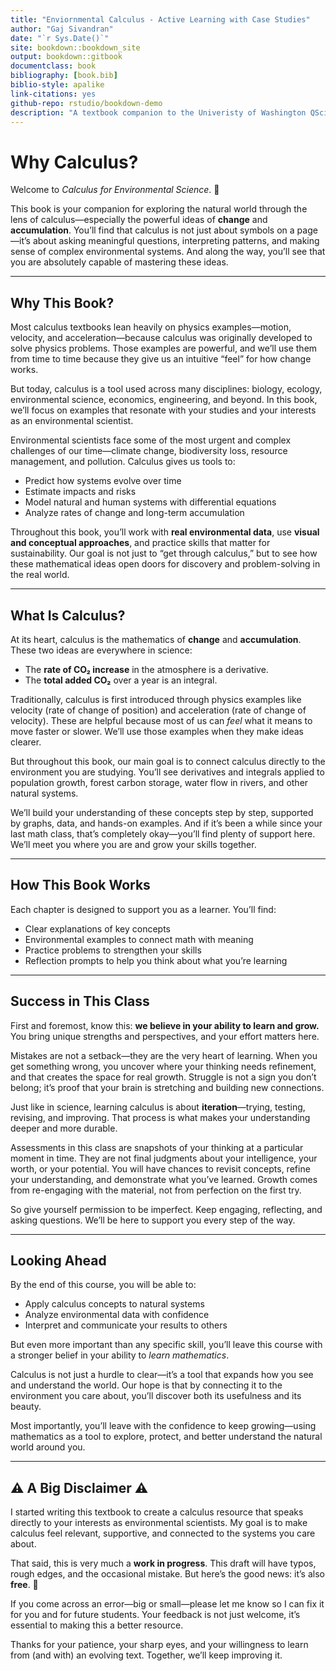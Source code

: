 ```yaml
--- 
title: "Enviornmental Calculus - Active Learning with Case Studies"
author: "Gaj Sivandran"
date: "`r Sys.Date()`"
site: bookdown::bookdown_site
output: bookdown::gitbook
documentclass: book     
bibliography: [book.bib]  
biblio-style: apalike
link-citations: yes
github-repo: rstudio/bookdown-demo
description: "A textbook companion to the Univeristy of Washington QSci 291 class"
---
```


# Why Calculus?

Welcome to *Calculus for Environmental Science*. 🌱  

This book is your companion for exploring the natural world through the lens of calculus—especially the powerful ideas of **change** and **accumulation**. You’ll find that calculus is not just about symbols on a page—it’s about asking meaningful questions, interpreting patterns, and making sense of complex environmental systems. And along the way, you’ll see that you are absolutely capable of mastering these ideas.  

---

## Why This Book?

Most calculus textbooks lean heavily on physics examples—motion, velocity, and acceleration—because calculus was originally developed to solve physics problems. Those examples are powerful, and we’ll use them from time to time because they give us an intuitive “feel” for how change works.  

But today, calculus is a tool used across many disciplines: biology, ecology, environmental science, economics, engineering, and beyond. In this book, we’ll focus on examples that resonate with your studies and your interests as an environmental scientist.  

Environmental scientists face some of the most urgent and complex challenges of our time—climate change, biodiversity loss, resource management, and pollution. Calculus gives us tools to:

- Predict how systems evolve over time  
- Estimate impacts and risks  
- Model natural and human systems with differential equations  
- Analyze rates of change and long-term accumulation  

Throughout this book, you’ll work with **real environmental data**, use **visual and conceptual approaches**, and practice skills that matter for sustainability. Our goal is not just to “get through calculus,” but to see how these mathematical ideas open doors for discovery and problem-solving in the real world.  

---

## What Is Calculus?

At its heart, calculus is the mathematics of **change** and **accumulation**. These two ideas are everywhere in science:  

- The **rate of CO₂ increase** in the atmosphere is a derivative.  
- The **total added CO₂** over a year is an integral.  

Traditionally, calculus is first introduced through physics examples like velocity (rate of change of position) and acceleration (rate of change of velocity). These are helpful because most of us can *feel* what it means to move faster or slower. We’ll use those examples when they make ideas clearer.  

But throughout this book, our main goal is to connect calculus directly to the environment you are studying. You’ll see derivatives and integrals applied to population growth, forest carbon storage, water flow in rivers, and other natural systems.  

We’ll build your understanding of these concepts step by step, supported by graphs, data, and hands-on examples. And if it’s been a while since your last math class, that’s completely okay—you’ll find plenty of support here. We’ll meet you where you are and grow your skills together.  

---

## How This Book Works

Each chapter is designed to support you as a learner. You’ll find:

- Clear explanations of key concepts  
- Environmental examples to connect math with meaning  
- Practice problems to strengthen your skills  
- Reflection prompts to help you think about what you’re learning  

---

## Success in This Class

First and foremost, know this: **we believe in your ability to learn and grow.** You bring unique strengths and perspectives, and your effort matters here.  

Mistakes are not a setback—they are the very heart of learning. When you get something wrong, you uncover where your thinking needs refinement, and that creates the space for real growth. Struggle is not a sign you don’t belong; it’s proof that your brain is stretching and building new connections.  

Just like in science, learning calculus is about **iteration**—trying, testing, revising, and improving. That process is what makes your understanding deeper and more durable.  

Assessments in this class are snapshots of your thinking at a particular moment in time. They are not final judgments about your intelligence, your worth, or your potential. You will have chances to revisit concepts, refine your understanding, and demonstrate what you’ve learned. Growth comes from re-engaging with the material, not from perfection on the first try.  

So give yourself permission to be imperfect. Keep engaging, reflecting, and asking questions. We’ll be here to support you every step of the way.  
 
---

## Looking Ahead

By the end of this course, you will be able to:

- Apply calculus concepts to natural systems  
- Analyze environmental data with confidence  
- Interpret and communicate your results to others  

But even more important than any specific skill, you’ll leave this course with a stronger belief in your ability to *learn mathematics*.  

Calculus is not just a hurdle to clear—it’s a tool that expands how you see and understand the world. Our hope is that by connecting it to the environment you care about, you’ll discover both its usefulness and its beauty.  

Most importantly, you’ll leave with the confidence to keep growing—using mathematics as a tool to explore, protect, and better understand the natural world around you.  

---

## ⚠️ A Big Disclaimer ⚠️

I started writing this textbook to create a calculus resource that speaks directly to your interests as environmental scientists. My goal is to make calculus feel relevant, supportive, and connected to the systems you care about.  

That said, this is very much a **work in progress**. This draft will have typos, rough edges, and the occasional mistake. But here’s the good news: it’s also **free**. 🎉  

If you come across an error—big or small—please let me know so I can fix it for you and for future students. Your feedback is not just welcome, it’s essential to making this a better resource.  

Thanks for your patience, your sharp eyes, and your willingness to learn from (and with) an evolving text. Together, we’ll keep improving it.  
  
